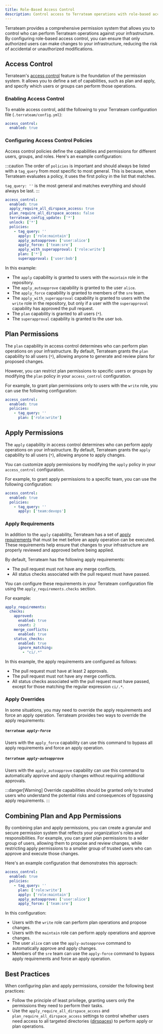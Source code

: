 ```yaml
---
title: Role-Based Access Control
description: Control access to Terrateam operations with role-based access control
---
```


Terrateam provides a comprehensive permission system that allows you to control who can perform Terrateam operations against your infrastructure. By configuring role-based access control, you can ensure that only authorized users can make changes to your infrastructure, reducing the risk of accidental or unauthorized modifications.

## Access Control
Terrateam's [access control](/reference/configuration/access-control) feature is the foundation of the permission system. It allows you to define a set of capabilities, such as plan and apply, and specify which users or groups can perform those operations.

### Enabling Access Control
To enable access control, add the following to your Terrateam configuration file (`.terrateam/config.yml`):
```yaml
access_control:
  enabled: true
```

### Configuring Access Control Policies
Access control policies define the capabilities and permissions for different users, groups, and roles. Here's an example configuration:

:::caution
The order of `policies` is important and should always be listed with a `tag_query` from most specific to most general.  This is because, when Terrateam evaluates a policy, it uses the first policy in the list that matches.

`tag_query: ''` is the most general and matches everything and should always be last.
:::

```yaml
access_control:
  enabled: true
  apply_require_all_dirspace_access: true
  plan_require_all_dirspace_access: false
  terrateam_config_update: ['*']
  unlock: ['*']
  policies:
    - tag_query: ''
      apply: ['role:maintain']
      apply_autoapprove: ['user:alice']
      apply_force: ['team:sre']
      apply_with_superapproval: ['role:write']
      plan: ['*']
      superapproval: ['user:bob']
```
In this example:
- The `apply` capability is granted to users with the `maintain` role in the repository.
- The `apply_autoapprove` capability is granted to the user `alice`.
- The `apply_force` capability is granted to members of the `sre` team.
- The `apply_with_superapproval` capability is granted to users with the `write` role in the repository, but only if a user with the `superapproval` capability has approved the pull request.
- The `plan` capability is granted to all users (`*`).
- The `superapproval` capability is granted to the user `bob`.

## Plan Permissions
The `plan` capability in access control determines who can perform plan operations on your infrastructure. By default, Terrateam grants the `plan` capability to all users (`*`), allowing anyone to generate and review plans for proposed changes.

However, you can restrict plan permissions to specific users or groups by modifying the `plan` policy in your `access_control` configuration.

For example, to grant plan permissions only to users with the `write` role, you can use the following configuration:
```yaml
access_control:
  enabled: true
  policies:
    - tag_query: ''
      plan: ['role:write']
```

## Apply Permissions
The `apply` capability in access control determines who can perform apply operations on your infrastructure. By default, Terrateam grants the `apply` capability to all users (`*`), allowing anyone to apply
changes.

You can customize apply permissions by modifying the `apply` policy in your `access_control` configuration.

For example, to grant apply permissions to a specific team, you can use the following configuration:
```yaml
access_control:
  enabled: true
  policies:
    - tag_query: ''
      apply: ['team:devops']
```

### Apply Requirements
In addition to the `apply` capability, Terrateam has a set of [apply requirements](/reference/configuration/apply-requirements) that must be met before an apply operation can be executed. These requirements help ensure that changes to your infrastructure are properly reviewed and approved before being applied.

By default, Terrateam has the following apply requirements:
- The pull request must not have any merge conflicts.
- All status checks associated with the pull request must have passed.

You can configure these requirements in your Terrateam configuration file using the `apply_requirements.checks` section.

For example:
```yaml
apply_requirements:
  checks:
    approved:
      enabled: true
      count: 2
    merge_conflicts:
      enabled: true
    status_checks:
      enabled: true
      ignore_matching:
        - "ci/.*"
```

In this example, the apply requirements are configured as follows:
- The pull request must have at least 2 approvals.
- The pull request must not have any merge conflicts.
- All status checks associated with the pull request must have passed, except for those matching the regular expression `ci/.*`.

### Apply Overrides
In some situations, you may need to override the apply requirements and force an apply operation. Terrateam provides two ways to override the apply requirements:

##### `terrateam apply-force`
Users with the `apply_force` capability can use this command to bypass all apply requirements and force an apply operation.

##### `terrateam apply-autoapprove`
Users with the `apply_autoapprove` capability can use this command to automatically approve and apply changes without requiring additional approvals.

:::danger[Warning]
Override capabilities should be granted only to trusted users who understand the potential risks and consequences of bypassing apply requirements.
:::

## Combining Plan and App Permissions
By combining plan and apply permissions, you can create a granular and secure permission system that reflects your organization's roles and responsibilities. For example, you can grant plan permissions to a wider group of users, allowing them to propose and review changes, while restricting apply permissions to a smaller group of trusted users who can approve and execute those changes.

Here's an example configuration that demonstrates this approach:
```yaml
access_control:
  enabled: true
  policies:
    - tag_query: ''
      plan: ['role:write']
      apply: ['role:maintain']
      apply_autoapprove: ['user:alice']
      apply_force: ['team:sre']
```

In this configuration:
- Users with the `write` role can perform plan operations and propose changes.
- Users with the `maintain` role can perform apply operations and approve changes.
- The user `alice` can use the `apply-autoapprove` command to automatically approve and apply changes.
- Members of the `sre` team can use the `apply-force` command to bypass apply requirements and force an apply operation.

## Best Practices
When configuring plan and apply permissions, consider the following best practices:
- Follow the principle of least privilege, granting users only the permissions they need to perform their tasks.
- Use the `apply_require_all_dirspace_access` and `plan_require_all_dirspace_access` settings to control whether users need access to all targeted directories ([dirspaces](/getting-started/concepts#dirspace)) to perform apply or plan operations.
